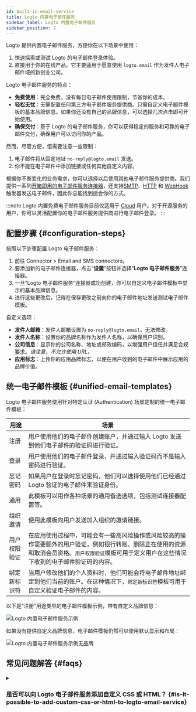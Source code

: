```yaml
---
id: built-in-email-service
title: Logto 内置电子邮件服务
sidebar_label: Logto 内置电子邮件服务
sidebar_position: 2
---
```


Logto 提供内置电子邮件服务，方便你在以下场景中使用：

1. 快速探索或测试 Logto 的电子邮件登录体验。
2. 直接用于你的在线产品。它主要适用于愿意使用 `logto.email` 作为发件人电子邮件域的新创业公司。

Logto 电子邮件服务的特点：

- **免费使用**：完全免费，没有每日电子邮件使用限制，节省你的成本。
- **轻松无忧**：无需配置任何第三方电子邮件服务提供商。只需自定义电子邮件模板的基本品牌信息。如果你还没有自己的品牌信息，可以选择几次点击即可开始使用。
- **确保交付**：基于 Logto 的电子邮件服务，你可以获得稳定的服务和可靠的电子邮件交付，确保用户可以访问你的产品。

然而，尽管方便，但需要注意一些限制：

1. 电子邮件将从固定地址 `no-reply@logto.email` 发送。
2. 你不能在电子邮件中添加链接或任何其他自定义内容。

根据你不断变化的业务需求，你可以选择以后使用其他电子邮件服务提供商。我们提供一系列[开箱即用的电子邮件服务连接器](/connectors/email-connectors#popular-email-providers)，还支持[SMTP](/integrations/smtp)、[HTTP](/integrations/http-email) 和 [WebHook](/developers/webhooks) 触发器发送电子邮件，因此你总能找到适合你的方式。

:::note
Logto 内置免费电子邮件服务目前仅适用于 [Cloud](https://cloud.logto.io/) 用户。对于开源服务的用户，你可以灵活配置你的电子邮件服务提供商进行电子邮件登录。
:::

## 配置步骤 \{#configuration-steps}

按照以下步骤配置 Logto 电子邮件服务：

1. 前往 <CloudLink to="/connectors/passwordless">Connector > Email and SMS connectors</CloudLink>。
2. 要添加新的电子邮件连接器，点击“**设置**”按钮并选择“**Logto 电子邮件服务**”连接器。
3. 一旦“Logto 电子邮件服务”连接器成功创建，你可以自定义电子邮件模板中显示的基本品牌信息。
4. 进行这些更改后，记得在保存更改之前向你的电子邮件地址发送测试电子邮件模板。

自定义选项：

- **发件人邮箱**：发件人邮箱设置为 `no-reply@logto.email`，无法修改。
- **发件人名称**：设置你的品牌名称作为发件人名称，以确保用户识别。
- **公司信息**：显示你的公司名称、地址或邮政编码，以增强用户信任并满足合规要求。_请注意，不允许使用 URL。_
- **应用标志**：上传你的应用品牌标志，以便在用户收到的电子邮件中展示应用的品牌价值。

## 统一电子邮件模板 \{#unified-email-templates}

Logto 电子邮件服务使用针对特定认证 (Authentication) 场景定制的统一电子邮件模板：

| 用途         | 场景                                                                                                                                                                                                 |
| ------------ | ---------------------------------------------------------------------------------------------------------------------------------------------------------------------------------------------------- |
| 注册         | 用户使用他们的电子邮件创建账户，并通过输入 Logto 发送到他们电子邮件的验证码进行验证。                                                                                                                |
| 登录         | 用户使用他们的电子邮件登录，并通过输入验证码而不是输入密码进行验证。                                                                                                                                 |
| 忘记密码     | 如果用户在登录时忘记密码，他们可以选择使用他们已经通过 Logto 验证的电子邮件来验证身份。                                                                                                              |
| 通用         | 此模板可以用作各种场景的通用备选选项，包括测试连接器配置等。                                                                                                                                         |
| 组织邀请     | 使用此模板向用户发送加入组织的邀请链接。                                                                                                                                                             |
| 用户权限验证 | 在应用使用过程中，可能会有一些高风险操作或风险较高的操作需要额外的用户验证，例如银行转账、删除正在使用的资源和取消会员资格。`用户权限验证`模板可用于定义用户在这些情况下收到的电子邮件验证码的内容。 |
| 绑定新标识符 | 当用户修改他们的个人资料时，他们可能会将电子邮件地址绑定到他们当前的账户。在这种情况下，`绑定新标识符`模板可用于自定义验证电子邮件的内容。                                                           |

以下是“注册”用途类型的电子邮件模板示例，带有自定义品牌信息：

<img src="/img/assets/logto-email-service-template-sample.png" alt="Logto 内置电子邮件服务示例" />

如果没有提供自定义品牌信息，电子邮件模板仍然可以使用默认显示和布局：

<img
  src="/img/assets/logto-email-service-template-sample-without-branding.png"
  alt="Logto 内置电子邮件服务示例无品牌"
/>

## 常见问题解答 \{#faqs}

<details>
<summary>

### 是否可以向 Logto 电子邮件服务添加自定义 CSS 或 HTML？ \{#is-it-possible-to-add-custom-css-or-html-to-logto-email-service}

</summary>

Logto 的内置电子邮件服务不支持自定义 CSS 或 HTML。你只能修改通用品牌元素。此限制是为了维护内置电子邮件服务的稳定性，因为所有租户共享相同的 IP 地址和发件人地址。有关更多详细信息，请参阅“[提高电子邮件交付的因素](https://blog.logto.io/verification-email-delivery#factors-to-improve-email-delivery)”。

要自定义电子邮件模板，我们建议使用其他电子邮件连接器，例如 AWS Direct Mail、SendGrid、Mailgun、Postmark 或 SMTP。

</details>
